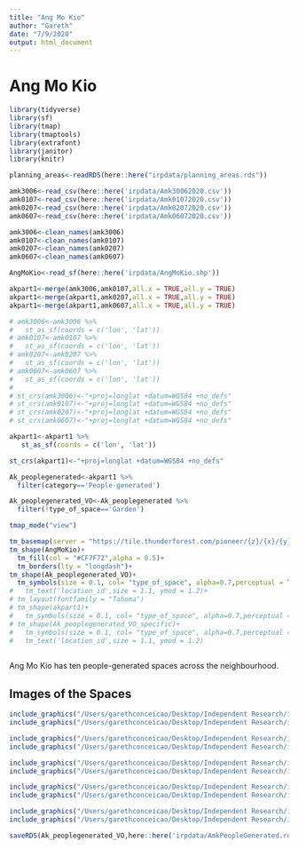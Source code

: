 ```yaml
---
title: "Ang Mo Kio"
author: "Gareth"
date: "7/9/2020"
output: html_document
---
```


# Ang Mo Kio

```r
library(tidyverse)
library(sf)
library(tmap)
library(tmaptools)
library(extrafont)
library(janitor)
library(knitr)
```

```r
planning_areas<-readRDS(here::here("irpdata/planning_areas.rds"))

amk3006<-read_csv(here::here('irpdata/Amk30062020.csv'))
amk0107<-read_csv(here::here('irpdata/Amk01072020.csv'))
amk0207<-read_csv(here::here('irpdata/Amk02072020.csv'))
amk0607<-read_csv(here::here('irpdata/Amk06072020.csv'))

amk3006<-clean_names(amk3006)
amk0107<-clean_names(amk0107)
amk0207<-clean_names(amk0207)
amk0607<-clean_names(amk0607)

AngMoKio<-read_sf(here::here('irpdata/AngMoKio.shp'))
```

```r
akpart1<-merge(amk3006,amk0107,all.x = TRUE,all.y = TRUE) 
akpart1<-merge(akpart1,amk0207,all.x = TRUE,all.y = TRUE)
akpart1<-merge(akpart1,amk0607,all.x = TRUE,all.y = TRUE)
```


```r
# amk3006<-amk3006 %>% 
#   st_as_sf(coords = c('lon', 'lat'))
# amk0107<-amk0107 %>% 
#   st_as_sf(coords = c('lon', 'lat'))
# amk0207<-amk0207 %>% 
#   st_as_sf(coords = c('lon', 'lat'))
# amk0607<-amk0607 %>% 
#   st_as_sf(coords = c('lon', 'lat'))
# 
# st_crs(amk3006)<-"+proj=longlat +datum=WGS84 +no_defs"
# st_crs(amk0107)<-"+proj=longlat +datum=WGS84 +no_defs"
# st_crs(amk0207)<-"+proj=longlat +datum=WGS84 +no_defs"
# st_crs(amk0607)<-"+proj=longlat +datum=WGS84 +no_defs"

akpart1<-akpart1 %>% 
   st_as_sf(coords = c('lon', 'lat'))

st_crs(akpart1)<-"+proj=longlat +datum=WGS84 +no_defs"
```

```r
Ak_peoplegenerated<-akpart1 %>% 
  filter(category=='People-generated')

Ak_peoplegenerated_VO<-Ak_peoplegenerated %>% 
  filter(!type_of_space=='Garden')
```

```r
tmap_mode("view")

tm_basemap(server = "https://tile.thunderforest.com/pioneer/{z}/{x}/{y}.png?apikey=89fe1df0537e47e7b7142d4c505fc868")+
tm_shape(AngMoKio)+
  tm_fill(col = "#CF7F72",alpha = 0.5)+
  tm_borders(lty = "longdash")+
tm_shape(Ak_peoplegenerated_VO)+
  tm_symbols(size = 0.1, col= "type_of_space", alpha=0.7,perceptual = TRUE,scale = 3,palette = "Set1",n=2, title.col = "Type of Space")
#   tm_text('location_id',size = 1.1, ymod = 1.2)+
# tm_layout(fontfamily = "Tahoma")
# tm_shape(akpart1)+
#   tm_symbols(size = 0.1, col= "type_of_space", alpha=0.7,perceptual = TRUE,scale = 3,palette = "Accent",n=2, title.col = "Type of Space")
# tm_shape(Ak_peoplegenerated_VO_specific)+
#   tm_symbols(size = 0.1, col= "type_of_space", alpha=0.7,perceptual = TRUE,scale = 3,palette = "#377eb8" ,title.col = "Type of Space")+
#   tm_text('location_id',size = 1.1, ymod = 1.2)
  
```

Ang Mo Kio has ten people-generated spaces across the neighbourhood.


## Images of the Spaces


```r
include_graphics("/Users/garethconceicao/Desktop/Independent Research/irp/irp/irpdata/Amk People Generated/AK_V_01.jpg",dpi = 72)
include_graphics("/Users/garethconceicao/Desktop/Independent Research/irp/irp/irpdata/Amk People Generated/AK_V_02.jpg",dpi = 72)
```

```r
include_graphics("/Users/garethconceicao/Desktop/Independent Research/irp/irp/irpdata/Amk People Generated/AK_V_05.jpg",dpi = 72)
include_graphics("/Users/garethconceicao/Desktop/Independent Research/irp/irp/irpdata/Amk People Generated/AK_V_06.jpg",dpi = 72)
```


```r
include_graphics("/Users/garethconceicao/Desktop/Independent Research/irp/irp/irpdata/Amk People Generated/AK_V_07.jpg",dpi = 72)
include_graphics("/Users/garethconceicao/Desktop/Independent Research/irp/irp/irpdata/Amk People Generated/AK_V_09.jpg",dpi = 72)
```

```r
include_graphics("/Users/garethconceicao/Desktop/Independent Research/irp/irp/irpdata/Amk People Generated/AK_V_12.jpg",dpi = 72)
include_graphics("/Users/garethconceicao/Desktop/Independent Research/irp/irp/irpdata/Amk People Generated/AK_O_01.jpg",dpi = 72)
```

```r
include_graphics("/Users/garethconceicao/Desktop/Independent Research/irp/irp/irpdata/Amk People Generated/AK_O_02.jpg",dpi = 72)
include_graphics("/Users/garethconceicao/Desktop/Independent Research/irp/irp/irpdata/Amk People Generated/AK_O_03.jpg",dpi = 72)
```


```r
saveRDS(Ak_peoplegenerated_VO,here::here('irpdata/AmkPeopleGenerated.rds'))
```

